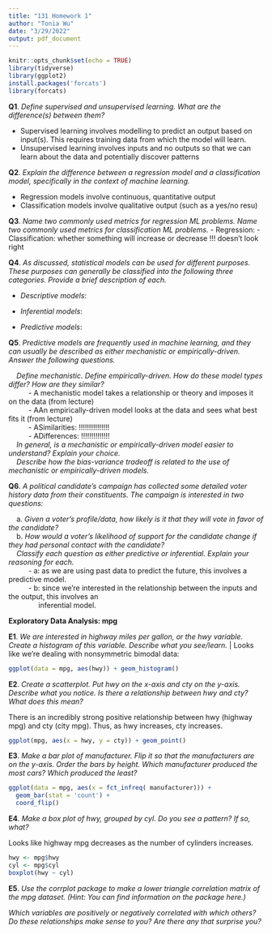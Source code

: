 ```yaml
---
title: "131 Homework 1"
author: "Tonia Wu"
date: "3/29/2022"
output: pdf_document
---
```


```r
knitr::opts_chunk$set(echo = TRUE)
library(tidyverse)
library(ggplot2)
install.packages('forcats')
library(forcats)
```

**Q1**. *Define supervised and unsupervised learning. What are the difference(s) between them?*

- Supervised learning involves modelling to predict an output based on input(s). This requires training data from which the model will learn.
- Unsupervised learning involves inputs and no outputs so that we can learn about the data and potentially discover patterns

**Q2**. *Explain the difference between a regression model and a classification model, specifically in the context of machine learning.*

- Regression models involve continuous, quantitative output
- Classification models involve qualitative output (such as a yes/no resu)

**Q3**. *Name two commonly used metrics for regression ML problems. Name two commonly used metrics for classification ML problems.*
- Regression: 
- Classification: whether something will increase or decrease
!!! doesn't look right

**Q4**. *As discussed, statistical models can be used for different purposes. These purposes can generally be classified into the following three categories. Provide a brief description of each.*

- *Descriptive models*:

- *Inferential models*:

- *Predictive models*:

**Q5**. *Predictive models are frequently used in machine learning, and they can usually be described as either mechanistic or empirically-driven. Answer the following questions.*

|     *Define mechanistic. Define empirically-driven. How do these model types differ? How are they similar?*

|           - A mechanistic model takes a relationship  or theory and imposes it on the data (from lecture)
|           - AAn empirically-driven model looks at the data and sees what best fits it (from lecture)
|           - ASimilarities: !!!!!!!!!!!!!!!
|           - ADifferences: !!!!!!!!!!!!!!


|     *In general, is a mechanistic or empirically-driven model easier to understand? Explain your choice.*


|     *Describe how the bias-variance tradeoff is related to the use of mechanistic or empirically-driven models.*


**Q6**. *A political candidate’s campaign has collected some detailed voter history data from their constituents. The campaign is interested in two questions:*

|     a. *Given a voter’s profile/data, how likely is it that they will vote in favor of the candidate?*

|     b. *How would a voter’s likelihood of support for the candidate change if they had personal contact with the candidate?*

|     *Classify each question as either predictive or inferential. Explain your reasoning for each.*
|           - a: as we are using past data to predict the future, this involves a predictive model.
|           - b: since we're interested in the relationship between the inputs and the output, this involves an 
|                inferential model.

**Exploratory Data Analysis: mpg**

**E1**. *We are interested in highway miles per gallon, or the hwy variable. Create a histogram of this variable. Describe what you see/learn.*
|       Looks like we're dealing with nonsymmetric bimodal data:

```r
ggplot(data = mpg, aes(hwy)) + geom_histogram()
```

**E2**. *Create a scatterplot. Put hwy on the x-axis and cty on the y-axis. Describe what you notice. Is there a relationship between hwy and cty? What does this mean?*

There is an incredibly strong positive relationship between hwy (highway mpg) and cty (city mpg). Thus, as hwy increases, cty increases.

```r
ggplot(mpg, aes(x = hwy, y = cty)) + geom_point()
``` 

**E3**. *Make a bar plot of manufacturer. Flip it so that the manufacturers are on the y-axis. Order the bars by height. Which manufacturer produced the most cars? Which produced the least?*


```r
ggplot(data = mpg, aes(x = fct_infreq( manufacturer))) + 
  geom_bar(stat = 'count') +
  coord_flip()
```

**E4**. *Make a box plot of hwy, grouped by cyl. Do you see a pattern? If so, what?*

Looks like highway mpg decreases as the number of cylinders increases.

```r
hwy <- mpg$hwy
cyl <- mpg$cyl
boxplot(hwy ~ cyl)
```


**E5**. *Use the corrplot package to make a lower triangle correlation matrix of the mpg dataset. (Hint: You can find information on the package here.)*

*Which variables are positively or negatively correlated with which others? Do these relationships make sense to you? Are there any that surprise you?*

```r
```










